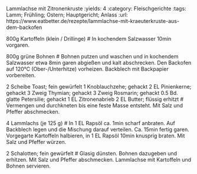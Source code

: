 Lammlachse mit Zitronenkruste
:yields: 4
:category: Fleischgerichte
:tags: Lamm; Frühling; Ostern; Hauptgericht; Anlass
:url: https://www.eatbetter.de/rezepte/lammlachse-mit-kraeuterkruste-aus-dem-backofen

800g Kartoffeln (klein / Drillinge)
# In kochendem Salzwasser 10min vorgaren.

800g grüne Bohnen
# Bohnen putzen und waschen und in kochendem Salzwasser etwa 8min garen abgießen und kalt abschrecken.
  Den Backofen auf 120°C (Ober-/Unterhitze) vorheizen. Backblech mit Backpapier vorbereiten.

2 Scheibe Toast; fein gewürfelt
1 Knoblauchzehe; gehackt
2 EL Pinienkerne; gehackt
3 Zweig Thymian; gehackt
3 Zweig Rosmarin; gehackt
0.5 Bd. glatte Petersilie; gehackt
1 EL Zitronenabrieb
2 EL Butter; flüssig erhitzt
# Vermengen und durchkneten bis eine feste Masse entsteht. Mit Salz und Pfeffer abschmecken. 

4 Lammlachs (je 125 g)
# In 1 EL Rapsöl ca. 1min scharf anbraten. Auf Backblech legen und die Mischung darauf verteilen. Ca. 15min fertig garen.
  Vorgegarte Kartoffeln halbieren, in 1 EL Rapsöl 10min knusprig braten. Mit Salz und Pfeffer würzen.

2 Schalotten; fein gewürfelt
# Glasig dünsten. Bohnen dazugeben und erhitzen. Mit Salz und Pfeffer abschmecken.
  Lammlachse mit Kartoffeln und Bohnen servieren.

